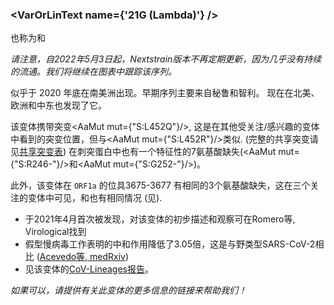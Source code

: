 
### <VarOrLinText name={'21G (Lambda)'} />
也称为<VarOrLin name="21G (Lambda)" invert={true}/>和<Who name="Lambda" />

_请注意，自2022年5月3日起，Nextstrain版本不再定期更新，因为几乎没有持续的流通。我们将继续在图表中跟踪该序列。_

<VarOrLin name="21G (Lambda)"/> 似乎于 2020 年底在南美洲出现。早期序列主要来自秘鲁和智利。
现在在北美、欧洲和中东也发现了它。

该变体携带突变<AaMut mut={"S:L452Q"}/>, 这是在其他受关注/感兴趣的变体中看到的突变位置，但与<AaMut mut={"S:L452R"}/>类似.
(完整的共享突变请见[共享突变表](/shared-mutations))
<VarOrLin name="21G (Lambda)" prefix=""/>在刺突蛋白中也有一个特征性的7氨基酸缺失(<AaMut mut={"S:R246-"}/>和<AaMut mut={"S:G252-"}/>)。

此外，该变体在 `ORF1a` 的位具3675-3677 有相同的3个氨基酸缺失，这在三个关注的变体中可见，<VarOrLin name="21D (Eta)" prefix=""/>和<VarOrLin name="21F (Iota)" prefix=""/>也有相同情况 (见<Mut name="ORF1a:S3675"/>).

- <VarOrLin name="21G (Lambda)" prefix=""/>于2021年4月首次被发现，对该变体的初步描述和观察可在<LinkExternal href="https://virological.org/t/novel-sublineage-within-b-1-1-1-currently-expanding-in-peru-and-chile-with-a-convergent-deletion-in-the-orf1a-gene-3675-3677-and-a-novel-deletion-in-the-spike-gene-246-252-g75v-t76i-l452q-f490s-t859n/685">Romero等, Virological</LinkExternal>找到
- 假型慢病毒工作表明<VarOrLin name="21G (Lambda)" prefix=""/>的中和作用降低了3.05倍，这是与野类型SARS-CoV-2相比 ([Acevedo等, medRxiv](https://www.medrxiv.org/content/10.1101/2021.06.28.21259673v1))
- 见该变体的[CoV-Lineages报告](https://cov-lineages.org/lineages/lineage_C.37.html)。

_如果可以，请提供有关此变体的更多信息的链接来帮助我们！_
